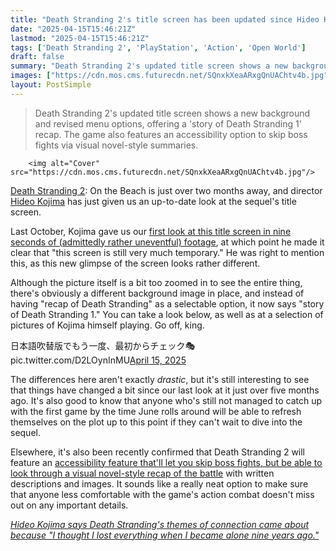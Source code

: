 ```yaml
---
title: "Death Stranding 2's title screen has been updated since Hideo Kojima showed off his 'very much temporary' version, but there's still an option to catch up on the first game's story"
date: "2025-04-15T15:46:21Z"
lastmod: "2025-04-15T15:46:21Z"
tags: ['Death Stranding 2', 'PlayStation', 'Action', 'Open World']
draft: false
summary: "Death Stranding 2's updated title screen shows a new background and revised menu options, offering a 'story of Death Stranding 1' recap.  The game also features an accessibility option to skip boss fights via visual novel-style summaries."
images: ["https://cdn.mos.cms.futurecdn.net/SQnxkXeaARxgQnUAChtv4b.jpg"]
layout: PostSimple
---
```

> Death Stranding 2's updated title screen shows a new background and revised menu options, offering a 'story of Death Stranding 1' recap.  The game also features an accessibility option to skip boss fights via visual novel-style summaries.


        <img alt="Cover" src="https://cdn.mos.cms.futurecdn.net/SQnxkXeaARxgQnUAChtv4b.jpg"/>
        
[<u>Death Stranding 2</u>](https://www.gamesradar.com/death-stranding-2-guide/): On the Beach is just over two months away, and director [Hideo Kojima](https://www.gamesradar.com/tag/hideo-kojima/) has just given us an up-to-date look at the sequel's title screen.

Last October, Kojima gave us our [<u>first look at this title screen in nine seconds of (admittedly rather uneventful) footage</u>](https://www.gamesradar.com/games/open-world/hideo-kojima-shows-9-seconds-of-death-stranding-2-title-screen-footage-and-warns-that-its-very-much-temporary/), at which point he made it clear that "this screen is still very much temporary." He was right to mention this, as this new glimpse of the screen looks rather different.

Although the picture itself is a bit too zoomed in to see the entire thing, there's obviously a different background image in place, and instead of having "recap of Death Stranding" as a selectable option, it now says "story of Death Stranding 1." You can take a look below, as well as at a selection of pictures of Kojima himself playing. Go off, king.

日本語吹替版でもう一度、最初からチェック🎭 pic.twitter.com/D2LOynInMU[April 15, 2025](https://twitter.com/cantworkitout/status/1912098429544571293)

The differences here aren't exactly *drastic*, but it's still interesting to see that things have changed a bit since our last look at it just over five months ago. It's also good to know that anyone who's still not managed to catch up with the first game by the time June rolls around will be able to refresh themselves on the plot up to this point if they can't wait to dive into the sequel.

Elsewhere, it's also been recently confirmed that Death Stranding 2 will feature an [<u>accessibility feature that'll let you skip boss fights, but be able to look through a visual novel-style recap of the battle</u>](https://www.gamesradar.com/games/action/hideo-kojima-says-death-stranding-2-has-the-perfect-feature-for-fans-of-the-action-games-lore-and-not-its-combat-letting-you-skip-boss-fights-and-read-about-them-instead/) with written descriptions and images. It sounds like a really neat option to make sure that anyone less comfortable with the game's action combat doesn't miss out on any important details.

[<u><em>Hideo Kojima says Death Stranding's themes of connection came about because "I thought I lost everything when I became alone nine years ago."</em></u>](https://www.gamesradar.com/games/action/hideo-kojima-says-death-strandings-themes-of-connection-came-about-because-i-thought-i-lost-everything-when-i-became-alone-nine-years-ago/)
        